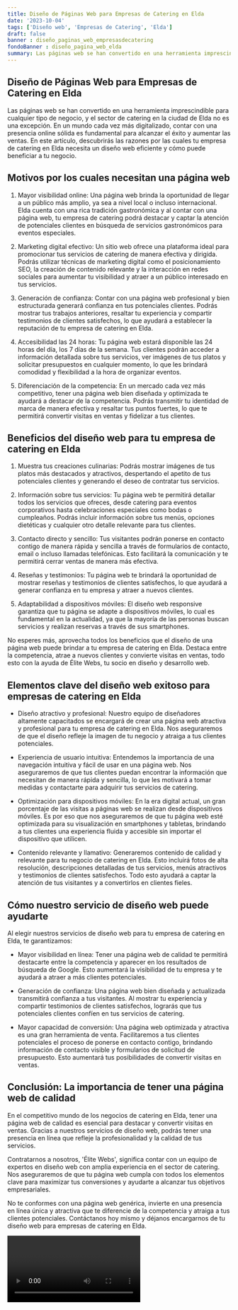 ```yaml
---
title: Diseño de Páginas Web para Empresas de Catering en Elda
date: '2023-10-04'
tags: ['Diseño web', 'Empresas de Catering', 'Elda']
draft: false
banner : diseño_paginas_web_empresasdecatering
fondoBanner : diseño_pagina_web_elda
summary: Las páginas web se han convertido en una herramienta imprescindible para cualquier tipo de negocio, y el sector de catering en la ciudad de Elda no es una excepción. En un mundo cada vez más digitalizado, contar con una presencia online sólida es fundamental para alcanzar el éxito y aumentar las ventas. En este artículo, descubrirás las razones por las cuales tu empresa de catering en Elda necesita un diseño web eficiente y cómo puede beneficiar a tu negocio.
---
```


## Diseño de Páginas Web para Empresas de Catering en Elda 

Las páginas web se han convertido en una herramienta imprescindible para cualquier tipo de negocio, y el sector de catering en la ciudad de Elda no es una excepción. En un mundo cada vez más digitalizado, contar con una presencia online sólida es fundamental para alcanzar el éxito y aumentar las ventas. En este artículo, descubrirás las razones por las cuales tu empresa de catering en Elda necesita un diseño web eficiente y cómo puede beneficiar a tu negocio.

## Motivos por los cuales necesitan una página web

1. Mayor visibilidad online: Una página web brinda la oportunidad de llegar a un público más amplio, ya sea a nivel local o incluso internacional. Elda cuenta con una rica tradición gastronómica y al contar con una página web, tu empresa de catering podrá destacar y captar la atención de potenciales clientes en búsqueda de servicios gastronómicos para eventos especiales.

2. Marketing digital efectivo: Un sitio web ofrece una plataforma ideal para promocionar tus servicios de catering de manera efectiva y dirigida. Podrás utilizar técnicas de marketing digital como el posicionamiento SEO, la creación de contenido relevante y la interacción en redes sociales para aumentar tu visibilidad y atraer a un público interesado en tus servicios.

3. Generación de confianza: Contar con una página web profesional y bien estructurada generará confianza en tus potenciales clientes. Podrás mostrar tus trabajos anteriores, resaltar tu experiencia y compartir testimonios de clientes satisfechos, lo que ayudará a establecer la reputación de tu empresa de catering en Elda.

4. Accesibilidad las 24 horas: Tu página web estará disponible las 24 horas del día, los 7 días de la semana. Tus clientes podrán acceder a información detallada sobre tus servicios, ver imágenes de tus platos y solicitar presupuestos en cualquier momento, lo que les brindará comodidad y flexibilidad a la hora de organizar eventos.

5. Diferenciación de la competencia: En un mercado cada vez más competitivo, tener una página web bien diseñada y optimizada te ayudará a destacar de la competencia. Podrás transmitir tu identidad de marca de manera efectiva y resaltar tus puntos fuertes, lo que te permitirá convertir visitas en ventas y fidelizar a tus clientes.

## Beneficios del diseño web para tu empresa de catering en Elda

1. Muestra tus creaciones culinarias: Podrás mostrar imágenes de tus platos más destacados y atractivos, despertando el apetito de tus potenciales clientes y generando el deseo de contratar tus servicios.

2. Información sobre tus servicios: Tu página web te permitirá detallar todos los servicios que ofreces, desde catering para eventos corporativos hasta celebraciones especiales como bodas o cumpleaños. Podrás incluir información sobre tus menús, opciones dietéticas y cualquier otro detalle relevante para tus clientes.

3. Contacto directo y sencillo: Tus visitantes podrán ponerse en contacto contigo de manera rápida y sencilla a través de formularios de contacto, email o incluso llamadas telefónicas. Esto facilitará la comunicación y te permitirá cerrar ventas de manera más efectiva.

4. Reseñas y testimonios: Tu página web te brindará la oportunidad de mostrar reseñas y testimonios de clientes satisfechos, lo que ayudará a generar confianza en tu empresa y atraer a nuevos clientes.

5. Adaptabilidad a dispositivos móviles: El diseño web responsive garantiza que tu página se adapte a dispositivos móviles, lo cual es fundamental en la actualidad, ya que la mayoría de las personas buscan servicios y realizan reservas a través de sus smartphones.

No esperes más, aprovecha todos los beneficios que el diseño de una página web puede brindar a tu empresa de catering en Elda. Destaca entre la competencia, atrae a nuevos clientes y convierte visitas en ventas, todo esto con la ayuda de Élite Webs, tu socio en diseño y desarrollo web.

<GifSeo />

<Cta />

## Elementos clave del diseño web exitoso para empresas de catering en Elda

- Diseño atractivo y profesional: Nuestro equipo de diseñadores altamente capacitados se encargará de crear una página web atractiva y profesional para tu empresa de catering en Elda. Nos aseguraremos de que el diseño refleje la imagen de tu negocio y atraiga a tus clientes potenciales.

- Experiencia de usuario intuitiva: Entendemos la importancia de una navegación intuitiva y fácil de usar en una página web. Nos aseguraremos de que tus clientes puedan encontrar la información que necesitan de manera rápida y sencilla, lo que les motivará a tomar medidas y contactarte para adquirir tus servicios de catering.

- Optimización para dispositivos móviles: En la era digital actual, un gran porcentaje de las visitas a páginas web se realizan desde dispositivos móviles. Es por eso que nos aseguraremos de que tu página web esté optimizada para su visualización en smartphones y tabletas, brindando a tus clientes una experiencia fluida y accesible sin importar el dispositivo que utilicen.

- Contenido relevante y llamativo: Generaremos contenido de calidad y relevante para tu negocio de catering en Elda. Esto incluirá fotos de alta resolución, descripciones detalladas de tus servicios, menús atractivos y testimonios de clientes satisfechos. Todo esto ayudará a captar la atención de tus visitantes y a convertirlos en clientes fieles.

## Cómo nuestro servicio de diseño web puede ayudarte

Al elegir nuestros servicios de diseño web para tu empresa de catering en Elda, te garantizamos:

- Mayor visibilidad en línea: Tener una página web de calidad te permitirá destacarte entre la competencia y aparecer en los resultados de búsqueda de Google. Esto aumentará la visibilidad de tu empresa y te ayudará a atraer a más clientes potenciales.

- Generación de confianza: Una página web bien diseñada y actualizada transmitirá confianza a tus visitantes. Al mostrar tu experiencia y compartir testimonios de clientes satisfechos, lograrás que tus potenciales clientes confíen en tus servicios de catering.

- Mayor capacidad de conversión: Una página web optimizada y atractiva es una gran herramienta de venta. Facilitaremos a tus clientes potenciales el proceso de ponerse en contacto contigo, brindando información de contacto visible y formularios de solicitud de presupuesto. Esto aumentará tus posibilidades de convertir visitas en ventas.

## Conclusión: La importancia de tener una página web de calidad

En el competitivo mundo de los negocios de catering en Elda, tener una página web de calidad es esencial para destacar y convertir visitas en ventas. Gracias a nuestros servicios de diseño web, podrás tener una presencia en línea que refleje la profesionalidad y la calidad de tus servicios.

Contratarnos a nosotros, 'Élite Webs', significa contar con un equipo de expertos en diseño web con amplia experiencia en el sector de catering. Nos aseguraremos de que tu página web cumpla con todos los elementos clave para maximizar tus conversiones y ayudarte a alcanzar tus objetivos empresariales.

No te conformes con una página web genérica, invierte en una presencia en línea única y atractiva que te diferencie de la competencia y atraiga a tus clientes potenciales. Contáctanos hoy mismo y déjanos encargarnos de tu diseño web para empresas de catering en Elda.

<Video />

<CtaBot job='Empresas de Catering' city='Elda'/>

<Gmaps query='Elda+españa+maps' />